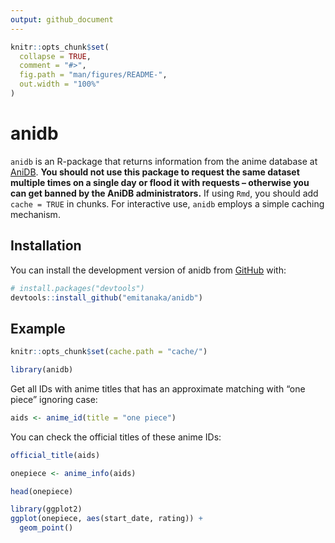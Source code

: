 ```yaml
---
output: github_document
---
```


<!-- README.md is generated from README.Rmd. Please edit that file -->

```r
knitr::opts_chunk$set(
  collapse = TRUE,
  comment = "#>",
  fig.path = "man/figures/README-",
  out.width = "100%"
)
```

# anidb

<!-- badges: start -->
<!-- badges: end -->

`anidb` is an R-package that returns information from the anime database at [AniDB](https://anidb.net). **You should not use this package to request the same dataset multiple times on a single day or flood it with requests -- otherwise you can get banned by the AniDB administrators.** If using `Rmd`, you should add `cache = TRUE` in chunks. For interactive use, `anidb` employs a simple caching mechanism.

## Installation

You can install the development version of anidb from [GitHub](https://github.com/) with:

``` r
# install.packages("devtools")
devtools::install_github("emitanaka/anidb")
```

## Example

```r
knitr::opts_chunk$set(cache.path = "cache/")
```


```r
library(anidb)
```

Get all IDs with anime titles that has an approximate matching with "one piece" ignoring case:

```r
aids <- anime_id(title = "one piece")
```

You can check the official titles of these anime IDs:

```r
official_title(aids)
```



```r
onepiece <- anime_info(aids)
```
```r
head(onepiece)
```

```r
library(ggplot2)
ggplot(onepiece, aes(start_date, rating)) + 
  geom_point()
```


